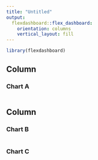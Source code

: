 ```yaml
---
title: "Untitled"
output: 
  flexdashboard::flex_dashboard:
    orientation: columns
    vertical_layout: fill
---
```


```r
library(flexdashboard)
```

Column {data-width=650}
-----------------------------------------------------------------------

### Chart A 

```r

```

Column {data-width=350}
-----------------------------------------------------------------------

### Chart B

```r

```

### Chart C

```r

```

